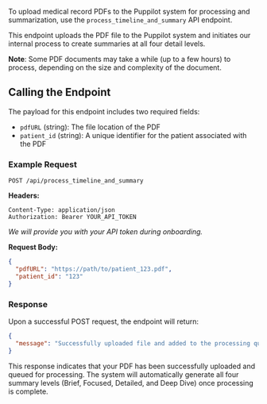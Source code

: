 

To upload medical record PDFs to the Puppilot system for processing and summarization, use the `process_timeline_and_summary` API endpoint.

This endpoint uploads the PDF file to the Puppilot system and initiates our internal process to create summaries at all four detail levels.

**Note**: Some PDF documents may take a while (up to a few hours) to process, depending on the size and complexity of the document.

## Calling the Endpoint

The payload for this endpoint includes two required fields:

- `pdfURL` (string): The file location of the PDF
- `patient_id` (string): A unique identifier for the patient associated with the PDF

### Example Request

```http
POST /api/process_timeline_and_summary
```

**Headers:**
```
Content-Type: application/json
Authorization: Bearer YOUR_API_TOKEN
```

*We will provide you with your API token during onboarding.*

**Request Body:**
```json
{
  "pdfURL": "https://path/to/patient_123.pdf",
  "patient_id": "123"
}
```

### Response

Upon a successful POST request, the endpoint will return:

```json
{
  "message": "Successfully uploaded file and added to the processing queue."
}
```

This response indicates that your PDF has been successfully uploaded and queued for processing. The system will automatically generate all four summary levels (Brief, Focused, Detailed, and Deep Dive) once processing is complete.
